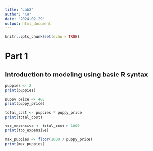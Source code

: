 ```yaml
---
title: "Lab2"
author: "KH"
date: "2024-02-29"
output: html_document
---
```


```r
knitr::opts_chunk$set(echo = TRUE)
```

# Part 1
## Introduction to modeling using basic R syntax

```r

puppies <- 2
print(puppies)

puppy_price <- 400
print(puppy_price)

total_cost <- puppies * puppy_price
print(total_cost)

too_expensive <- total_cost > 1000
print(too_expensive)

max_puppies <- floor(1000 / puppy_price)
print(max_puppies)

```